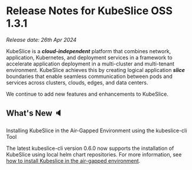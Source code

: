 # Release Notes for KubeSlice OSS 1.3.1

*Release date: 26th Apr 2024*

KubeSlice is a ***cloud-independent*** platform that combines network, application, Kubernetes, and deployment services 
in a framework to accelerate application deployment in a multi-cluster and multi-tenant environment. KubeSlice achieves this 
by creating logical application ***slice*** boundaries that enable seamless communication between pods and services across 
clusters, clouds, edges, and data centers.

We continue to add new features and enhancements to KubeSlice. 

## What's New :speaker:

Installing KubeSlice in the Air-Gapped Environment using the kubeslice-cli Tool

The latest kubeslice-cli version 0.6.0 now supports the installation of KubeSlice using local helm chart repositories. 
For more information, see [how to install Kubeslice in the air-gapped environment](/versioned_docs/version-1.3.0/install-kubeslice/kubeslice-cli/install-kubeslice.mdx/#air-gapped-installation).